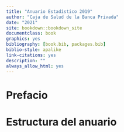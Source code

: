 ```yaml
--- 
title: "Anuario Estadístico 2019"
author: "Caja de Salud de la Banca Privada"
date: "2021"
site: bookdown::bookdown_site
documentclass: book
graphics: yes
bibliography: [book.bib, packages.bib]
biblio-style: apalike
link-citations: yes
description: ""
always_allow_html: yes
---
```


# Prefacio{-}

# Estructura del anuario {-}
